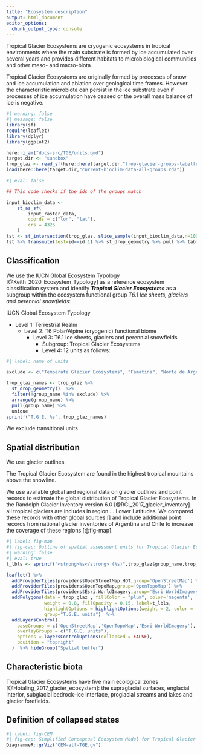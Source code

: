 ```yaml
---
title: "Ecosystem description"
output: html_document
editor_options: 
  chunk_output_type: console
---
```


Tropical Glacier Ecosystems are cryogenic ecosystems in tropical environments where the main substrate is formed by ice accumulated over several years and provides different habitats to microbiological communities and other meso- and macro-biota.

Tropical Glacier Ecosystems are originally formed by processes of snow and ice accumulation and ablation over geological time frames. However the characteristic microbiota can persist in the ice substrate even if processes of ice accumulation have ceased or the overall mass balance of ice is negative.

```r
#| warning: false
#| message: false
library(sf)
require(leaflet)
library(dplyr)
library(ggplot2)

here::i_am("docs-src/TGE/units.qmd")
target.dir <- "sandbox"
trop_glaz <- read_sf(here::here(target.dir,"trop-glacier-groups-labelled.gpkg"))
load(here::here(target.dir,"current-bioclim-data-all-groups.rda"))
```

```r
#| eval: false

## This code checks if the ids of the groups match

input_bioclim_data <-
    st_as_sf(
        input_raster_data, 
        coords = c("lon", "lat"), 
        crs = 4326
    )
tst <- st_intersection(trop_glaz, slice_sample(input_bioclim_data,n=100)) 
tst %>% transmute(test=id==id.1) %>% st_drop_geometry %>% pull %>% table
```



## Classification

We use the IUCN Global Ecosystem Typology [@Keith_2020_Ecosystem_Typology] as a reference ecosystem classification system and identify ***Tropical Glacier Ecosystems*** as a subgroup within the ecosystem functional group _T6.1 Ice sheets, glaciers and perennial snowfields_:

IUCN Global Ecosystem Typology

- Level 1: Terrestrial Realm
  - Level 2: T6 Polar/Alpine (cryogenic) functional biome
    - Level 3: T6.1 Ice sheets, glaciers and perennial snowfields
      - Subgroup: Tropical Glacier Ecosystems
      - Level 4: 12 units as follows:

```r
#| label: name of units

exclude <- c("Temperate Glacier Ecosystems", "Famatina", "Norte de Argentina", "Zona Volcanica Central")

trop_glaz_names <- trop_glaz %>% 
  st_drop_geometry()  %>% 
  filter(!group_name %in% exclude) %>%
  arrange(group_name) %>%
  pull(group_name) %>%
  unique 
sprintf("T.G.E. %s", trop_glaz_names)
```

We exclude transitional units

## Spatial distribution

We use glacier outlines

The Tropical Glacier Ecosystem are found in the highest tropical mountains above the snowline. 

We use available global and regional data on glacier outlines and point records to estimate the global distribution of Tropical Glacier Ecosystems. In the Randolph Glacier Inventory version 6.0 [@RGI_2017_glacier_inventory] all tropical glaciers are includes in region ... Lower Latitudes. We compared these records with other global sources [] and include additional point records from national glacier inventories of Argentina and Chile to increase the coverage of these regions [@fig-map]. 

```r
#| label: fig-map
#| fig-cap: Outline of spatial assessment units for Tropical Glacier Ecosystems. Each assessment unit consist of one or more spatial clusters (polygons), and each cluster includes a buffer of 25km around the glacier outlines. 
#| warning: false
#| eval: true
t_lbls <- sprintf("<strong>%s</strong> (%s)",trop_glaz$group_name,trop_glaz$id) %>% lapply(htmltools::HTML)

leaflet() %>%
  addProviderTiles(providers$OpenStreetMap.HOT,group='OpenStreetMap') %>%
  addProviderTiles(providers$OpenTopoMap,group='OpenTopoMap') %>%
  addProviderTiles(providers$Esri.WorldImagery,group='Esri WorldImagery') %>%
  addPolygons(data = trop_glaz , fillColor = "plum", color='magenta',
              weight = 0.8, fillOpacity = 0.15, label=t_lbls,
              highlightOptions = highlightOptions(weight = 2, color = 'orange'),
              group="T.G.E. units")  %>%
  addLayersControl(
    baseGroups = c('OpenStreetMap','OpenTopoMap','Esri WorldImagery'),
    overlayGroups = c("T.G.E. units"),
    options = layersControlOptions(collapsed = FALSE),
    position = "topright"
  )  %>% hideGroup("Spatial buffer")
```

## Characteristic biota

Tropical Glacier Ecosystems have five main ecological zones [@Hotaling_2017_glacier_ecosystem]: the supraglacial surfaces, englacial interior, subglacial bedrock–ice interface, proglacial streams and lakes and glacier forefields. 

## Definition of collapsed states

```r
#| label: fig-CEM
#| fig-cap: Simplified Conceptual Ecosystem Model for Tropical Glacier Ecosystems
DiagrammeR::grViz("CEM-all-TGE.gv")
```
